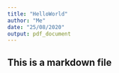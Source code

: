 ```yaml
---
title: "HelloWorld"
author: "Me"
date: "25/08/2020"
output: pdf_document
---
```

## This is a markdown file